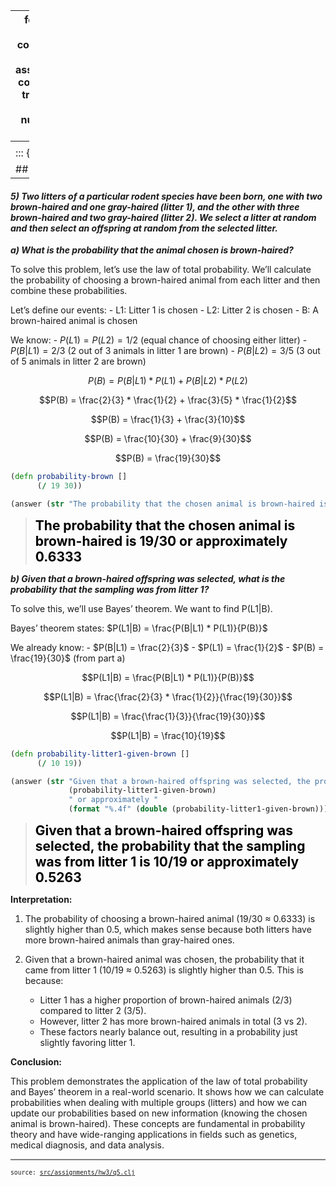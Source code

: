 
---
format:
  html: {toc: true, toc-depth: 3, theme: cosmo, number-sections: false, output-file: assignments.hw3.q5.html}
code-block-background: true
include-in-header: {text: '<link rel = "icon" href = "data:," />'}
toc-title-numbers: false
number-depth: 0

---
<style></style><style>.printedClojure .sourceCode {
  background-color: transparent;
  border-style: none;
}
</style><style>.clay-limit-image-width .clay-image {max-width: 100%}
.clay-side-by-side .sourceCode {margin: 0}
.clay-side-by-side {margin: 1em 0}
</style>
<script src="assignments.hw3.q5_files/md-default0.js" type="text/javascript"></script><script src="assignments.hw3.q5_files/md-default1.js" type="text/javascript"></script><script src="assignments.hw3.q5_files/katex2.js" type="text/javascript"></script><link href="https://cdn.jsdelivr.net/npm/katex@0.16.10/dist/katex.min.css" rel="stylesheet" type="text/css" />

::: {.sourceClojure}
```clojure
(ns assignments.hw3.q5
  (:require
    [assignments.hw3.utils :refer :all]))
```
:::


## Question 5
---

#### *5) Two litters of a particular rodent species have been born, one with two brown-haired and one gray-haired (litter 1), and the other with three brown-haired and two gray-haired (litter 2). We select a litter at random and then select an offspring at random from the selected litter.*

***a) What is the probability that the animal chosen is brown-haired?***

To solve this problem, let's use the law of total probability. We'll calculate the probability of choosing a brown-haired animal from each litter and then combine these probabilities.

Let's define our events:
- L1: Litter 1 is chosen
- L2: Litter 2 is chosen
- B: A brown-haired animal is chosen

We know:
- $P(L1) = P(L2) = 1/2$ (equal chance of choosing either litter)
- $P(B|L1) = 2/3$ (2 out of 3 animals in litter 1 are brown)
- $P(B|L2) = 3/5$ (3 out of 5 animals in litter 2 are brown)

$$P(B) = P(B|L1) * P(L1) + P(B|L2) * P(L2)$$

$$P(B) = \frac{2}{3} * \frac{1}{2} + \frac{3}{5} * \frac{1}{2}$$

$$P(B) = \frac{1}{3} + \frac{3}{10}$$

$$P(B) = \frac{10}{30} + \frac{9}{30}$$

$$P(B) = \frac{19}{30}$$


::: {.sourceClojure}
```clojure
(defn probability-brown []
      (/ 19 30))
```
:::



::: {.sourceClojure}
```clojure
(answer (str "The probability that the chosen animal is brown-haired is " (probability-brown) " or approximately " (format "%.4f" (double (probability-brown)))))
```
:::


> <span style="color: black; font-size: 1.5em;">**The probability that the chosen animal is brown-haired is 19/30 or approximately 0.6333**</span>

***b) Given that a brown-haired offspring was selected, what is the probability that the sampling was from litter 1?***

To solve this, we'll use Bayes' theorem. We want to find P(L1|B).

Bayes' theorem states:
$P(L1|B) = \frac{P(B|L1) * P(L1)}{P(B)}$

We already know:
- $P(B|L1) = \frac{2}{3}$
- $P(L1) = \frac{1}{2}$
- $P(B) = \frac{19}{30}$ (from part a)

$$P(L1|B) = \frac{P(B|L1) * P(L1)}{P(B)}$$

$$P(L1|B) = \frac{\frac{2}{3} * \frac{1}{2}}{\frac{19}{30}}$$

$$P(L1|B) = \frac{\frac{1}{3}}{\frac{19}{30}}$$

$$P(L1|B) = \frac{10}{19}$$


::: {.sourceClojure}
```clojure
(defn probability-litter1-given-brown []
      (/ 10 19))
```
:::



::: {.sourceClojure}
```clojure
(answer (str "Given that a brown-haired offspring was selected, the probability that the sampling was from litter 1 is "
             (probability-litter1-given-brown)
             " or approximately "
             (format "%.4f" (double (probability-litter1-given-brown)))))
```
:::


> <span style="color: black; font-size: 1.5em;">**Given that a brown-haired offspring was selected, the probability that the sampling was from litter 1 is 10/19 or approximately 0.5263**</span>

**Interpretation:**

1. The probability of choosing a brown-haired animal (19/30 ≈ 0.6333) is slightly higher than 0.5, which makes sense because both litters have more brown-haired animals than gray-haired ones.

2. Given that a brown-haired animal was chosen, the probability that it came from litter 1 (10/19 ≈ 0.5263) is slightly higher than 0.5. This is because:
   - Litter 1 has a higher proportion of brown-haired animals (2/3) compared to litter 2 (3/5).
   - However, litter 2 has more brown-haired animals in total (3 vs 2).
   - These factors nearly balance out, resulting in a probability just slightly favoring litter 1.

**Conclusion:**

This problem demonstrates the application of the law of total probability and Bayes' theorem in a real-world scenario. It shows how we can calculate probabilities when dealing with multiple groups (litters) and how we can update our probabilities based on new information (knowing the chosen animal is brown-haired). These concepts are fundamental in probability theory and have wide-ranging applications in fields such as genetics, medical diagnosis, and data analysis.


```{=html}
<div style="background-color:grey;height:2px;width:100%;"></div>
```



```{=html}
<div><pre><small><small>source: <a href="https://github.com/adabwana/f24-m6410-hw3/blob/master/src/assignments/hw3/q5.clj">src/assignments/hw3/q5.clj</a></small></small></pre></div>
```
